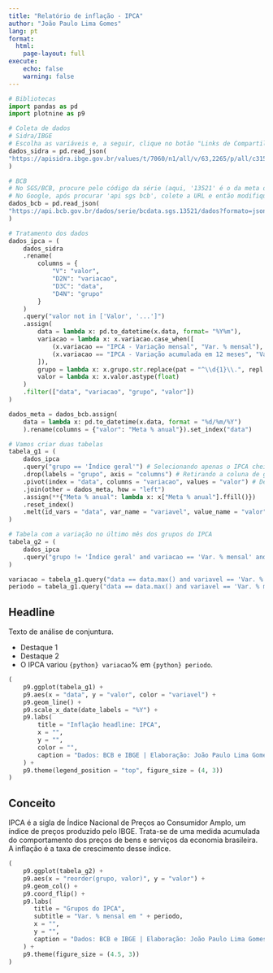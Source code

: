 ```yaml
---
title: "Relatório de inflação - IPCA"
author: "João Paulo Lima Gomes"
lang: pt
format: 
  html:
    page-layout: full
execute:
    echo: false
    warning: false
---
```


```python
# Bibliotecas
import pandas as pd
import plotnine as p9

# Coleta de dados
# Sidra/IBGE
# Escolha as variáveis e, a seguir, clique no botão "Links de Compartilhar" e selecione "Parâmetros para a API"
dados_sidra = pd.read_json(
"https://apisidra.ibge.gov.br/values/t/7060/n1/all/v/63,2265/p/all/c315/7169,7170,7445,7486,7558,7625,7660,7712,7766,7786/d/v63%202,v2265%202?formato=json"
)

# BCB
# No SGS/BCB, procure pelo código da série (aqui, '13521' é o da meta de inflação)
# No Google, após procurar 'api sgs bcb', colete a URL e então modifique o parâmetro no link
dados_bcb = pd.read_json(
"https://api.bcb.gov.br/dados/serie/bcdata.sgs.13521/dados?formato=json"
)

# Tratamento dos dados
dados_ipca = (
    dados_sidra
    .rename(
        columns = {
            "V": "valor",
            "D2N": "variacao",
            "D3C": "data",
            "D4N": "grupo"
        }
    )
    .query("valor not in ['Valor', '...']")
    .assign(
        data = lambda x: pd.to_datetime(x.data, format= "%Y%m"),
        variacao = lambda x: x.variacao.case_when([
            (x.variacao == "IPCA - Variação mensal", "Var. % mensal"),
            (x.variacao == "IPCA - Variação acumulada em 12 meses", "Var. % acum. 12m")
        ]),
        grupo = lambda x: x.grupo.str.replace(pat = "^\\d{1}\\.", repl = "", regex = True),
        valor = lambda x: x.valor.astype(float)
    )
    .filter(["data", "variacao", "grupo", "valor"])
)

dados_meta = dados_bcb.assign(
    data = lambda x: pd.to_datetime(x.data, format = "%d/%m/%Y")
    ).rename(columns = {"valor": "Meta % anual"}).set_index("data")

# Vamos criar duas tabelas
tabela_g1 = (
    dados_ipca
    .query("grupo == 'Índice geral'") # Selecionando apenas o IPCA cheio
    .drop(labels = "grupo", axis = "columns") # Retirando a coluna de grupos
    .pivot(index = "data", columns = "variacao", values = "valor") # Desimpilhando para cruzar com os dados_meta
    .join(other = dados_meta, how = "left")
    .assign(**{"Meta % anual": lambda x: x["Meta % anual"].ffill()})
    .reset_index()
    .melt(id_vars = "data", var_name = "variavel", value_name = "valor") # Empilhando novamente
)

# Tabela com a variação no último mês dos grupos do IPCA
tabela_g2 = (
    dados_ipca
    .query("grupo != 'Índice geral' and variacao == 'Var. % mensal' and data == data.max()")
)

variacao = tabela_g1.query("data == data.max() and variavel == 'Var. % mensal'").valor.iloc[0]
periodo = tabela_g1.query("data == data.max() and variavel == 'Var. % mensal'").data.iloc[0].strftime("%B/%Y")
```

::::: grid
::: g-col-7
## Headline

Texto de análise de conjuntura.

-   Destaque 1
-   Destaque 2
-   O IPCA variou `{python} variacao`% em `{python} periodo`.
:::

::: g-col-5
```python
(
    p9.ggplot(tabela_g1) +
    p9.aes(x = "data", y = "valor", color = "variavel") +
    p9.geom_line() +
    p9.scale_x_date(date_labels = "%Y") +
    p9.labs(
        title = "Inflação headline: IPCA",
        x = "",
        y = "",
        color = "",
        caption = "Dados: BCB e IBGE | Elaboração: João Paulo Lima Gomes"
    ) +
    p9.theme(legend_position = "top", figure_size = (4, 3))
)
```

:::{.callout-note}
# Conceito
IPCA é a sigla de Índice Nacional de Preços ao Consumidor Amplo, um índice de preços produzido pelo IBGE. Trata-se de uma medida acumulada do comportamento dos preços de bens e serviços da economia brasileira. A inflação é a taxa de crescimento desse índice.
:::

```python
(
    p9.ggplot(tabela_g2) +
    p9.aes(x = "reorder(grupo, valor)", y = "valor") +
    p9.geom_col() +
    p9.coord_flip() +
    p9.labs(
       title = "Grupos do IPCA",
       subtitle = "Var. % mensal em " + periodo,
       x = "",
       y = "",
       caption = "Dados: BCB e IBGE | Elaboração: João Paulo Lima Gomes"       
    ) +
    p9.theme(figure_size = (4.5, 3))
)
```

:::
:::::